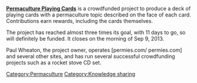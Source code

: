 '''[http://www.kickstarter.com/projects/paulwheaton/permaculture-playing-cards Permaculture Playing Cards]''' is a crowdfunded project to produce a deck of playing cards with a permaculture topic described on the face of each card. Contributions earn rewards, including the cards themselves.

The project has reached almost three times its goal, with 11 days to go, so will definitely be funded. It  closes on the morning of Sep 9, 2013.

Paul Wheaton, the project owner, operates [permies.com/ permies.com] and several other sites, and has run several successful crowdfunding projects such as a rocket stove CD set.

[[Category:Permaculture]]
[[Category:Knowledge sharing]]